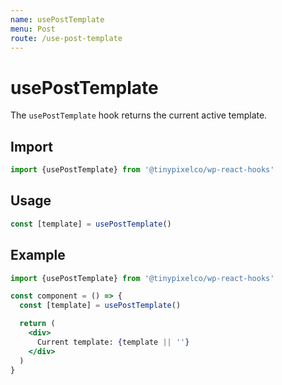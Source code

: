 ```yaml
---
name: usePostTemplate
menu: Post
route: /use-post-template
---
```


# usePostTemplate

The `usePostTemplate` hook returns the current active template.

## Import

```jsx
import {usePostTemplate} from '@tinypixelco/wp-react-hooks'
```

## Usage

```jsx
const [template] = usePostTemplate()
```

## Example

```jsx
import {usePostTemplate} from '@tinypixelco/wp-react-hooks'

const component = () => {
  const [template] = usePostTemplate()

  return (
    <div>
      Current template: {template || ''}
    </div>
  )
}
```
